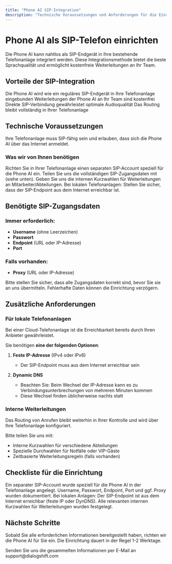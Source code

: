```yaml
---
title: "Phone AI SIP-Integration"
description: "Technische Voraussetzungen und Anforderungen für die Einrichtung der Phone AI als SIP-Telefon"
---
```


# Phone AI als SIP-Telefon einrichten

Die Phone AI kann nahtlos als SIP-Endgerät in Ihre bestehende Telefonanlage integriert werden. Diese Integrationsmethode bietet die beste Sprachqualität und ermöglicht kostenfreie Weiterleitungen an Ihr Team.

## Vorteile der SIP-Integration

<CardGroup cols={2}>
  <Card title="Nahtlose Integration" icon="plug">
    Die Phone AI wird wie ein reguläres SIP-Endgerät in Ihre Telefonanlage eingebunden
  </Card>
  <Card title="Kostenfreie Weiterleitungen" icon="phone-arrow-right">
    Weiterleitungen der Phone AI an Ihr Team sind kostenfrei
  </Card>
  <Card title="Beste Sprachqualität" icon="microphone">
    Direkte SIP-Verbindung gewährleistet optimale Audioqualität
  </Card>
  <Card title="Volle Kontrolle" icon="sliders">
    Das Routing bleibt vollständig in Ihrer Telefonanlage
  </Card>
</CardGroup>

## Technische Voraussetzungen

<Note>
  Ihre Telefonanlage muss SIP-fähig sein und erlauben, dass sich die Phone AI über das Internet anmeldet.
</Note>

### Was wir von Ihnen benötigen

<Steps>
  <Step title="SIP-Account einrichten">
    Richten Sie in Ihrer Telefonanlage einen separaten SIP-Account speziell für die Phone AI ein.
  </Step>
  <Step title="Zugangsdaten bereitstellen">
    Teilen Sie uns die vollständigen SIP-Zugangsdaten mit (siehe unten).
  </Step>
  <Step title="Interne Kurzwahlen mitteilen">
    Geben Sie uns die internen Kurzwahlen für Weiterleitungen an Mitarbeiter/Abteilungen.
  </Step>
  <Step title="Erreichbarkeit sicherstellen">
    Bei lokalen Telefonanlagen: Stellen Sie sicher, dass der SIP-Endpoint aus dem Internet erreichbar ist.
  </Step>
</Steps>

## Benötigte SIP-Zugangsdaten

### Immer erforderlich:
- **Username** (ohne Leerzeichen)
- **Passwort**
- **Endpoint** (URL oder IP-Adresse)
- **Port**

### Falls vorhanden:
- **Proxy** (URL oder IP-Adresse)

<Warning>
  Bitte stellen Sie sicher, dass alle Zugangsdaten korrekt sind, bevor Sie sie an uns übermitteln. Fehlerhafte Daten können die Einrichtung verzögern.
</Warning>

## Zusätzliche Anforderungen

### Für lokale Telefonanlagen

<Info>
  Bei einer Cloud-Telefonanlage ist die Erreichbarkeit bereits durch Ihren Anbieter gewährleistet.
</Info>

Sie benötigen **eine der folgenden Optionen**:

1. **Feste IP-Adresse** (IPv4 oder IPv6)
   - Der SIP-Endpoint muss aus dem Internet erreichbar sein
   
2. **Dynamic DNS**
   - Beachten Sie: Beim Wechsel der IP-Adresse kann es zu Verbindungsunterbrechungen von mehreren Minuten kommen
   - Diese Wechsel finden üblicherweise nachts statt

### Interne Weiterleitungen

<Note>
  Das Routing von Anrufen bleibt weiterhin in Ihrer Kontrolle und wird über Ihre Telefonanlage konfiguriert.
</Note>

Bitte teilen Sie uns mit:
- Interne Kurzwahlen für verschiedene Abteilungen
- Spezielle Durchwahlen für Notfälle oder VIP-Gäste
- Zeitbasierte Weiterleitungsregeln (falls vorhanden)

## Checkliste für die Einrichtung

<AccordionGroup>
  <Accordion title="✓ SIP-Account erstellt">
    Ein separater SIP-Account wurde speziell für die Phone AI in der Telefonanlage angelegt.
  </Accordion>
  <Accordion title="✓ Alle Zugangsdaten notiert">
    Username, Passwort, Endpoint, Port und ggf. Proxy wurden dokumentiert.
  </Accordion>
  <Accordion title="✓ Internetverbindung geprüft">
    Bei lokalen Anlagen: Der SIP-Endpoint ist aus dem Internet erreichbar (feste IP oder DynDNS).
  </Accordion>
  <Accordion title="✓ Interne Kurzwahlen definiert">
    Alle relevanten internen Kurzwahlen für Weiterleitungen wurden festgelegt.
  </Accordion>
</AccordionGroup>

## Nächste Schritte

Sobald Sie alle erforderlichen Informationen bereitgestellt haben, richten wir die Phone AI für Sie ein. Die Einrichtung dauert in der Regel 1-2 Werktage.

<Card title="Kontaktieren Sie uns" icon="envelope" href="mailto:support@dialogshift.com">
  Senden Sie uns die gesammelten Informationen per E-Mail an support@dialogshift.com
</Card> 